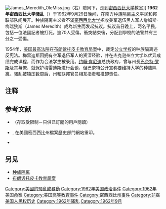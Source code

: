 {{expand|time=2014-08-16T02:34:43+00:00}}
[[File:James_Meredith_OleMiss.jpg|thumb]]（右）陪同下，{{link-en|詹姆斯·梅瑞狄斯|James Meredith}}走到[[密西西比大学|密西西比大学]]教室]]
'''1962年密西西比大学骚乱'''（{{lang-en|Ole Miss riot of 1962}}）于1962年9月29日晚间，在南方[[种族隔离|种族隔离主义]]平民和邦联部队间展开。种族隔离主义者不滿[[密西西比大学|密西西比大学]]招收美军退伍黑人军人詹姆斯·梅瑞狄斯（James Meredith）成為新生而发起抗议。抗议首日晚上，两名平民，包括一位法國記者被打死，逾70人受傷。衝突結束後，分配到學校的法警共有三分之一受傷。

1954年，[[美国最高法院|美国最高法院]]在[[布朗诉托皮卡教育局案|布朗诉托皮卡教育局案]]中，裁定[[公立学校|公立学校]]的种族隔离违反宪法。梅雷迪斯因拥有空军退伍军人的资深经验，并在杰克逊州立大学以优异成绩完成课程，而作为合法学生被录用。[[约翰·肯尼迪|约翰·肯尼迪]]总统政府，曾与州長[[巴奈特·罗斯|巴奈特·罗斯]]及其幕僚，就保护梅雷迪斯进行会谈，但巴奈特公开宣称要维持大学的种族隔离。骚乱被镇压数周后，州和联邦官员相互指责和推卸责任。

== 注释 ==

{{Reflist|2}}

==参考文献==
* {{cite journal |last= 拜仁 |first= 尼克 |date= 2006 |title= Black Man Who Was Crazy Enough to Apply to Ole Miss |journal= The Journal of Blacks in Higher Education |volume=  |issue= 53 |pages= 60–71 |url= http://www.highbeam.com/doc/1P3-1179547131.html |quote=  |doi=  |author=  |access-date= 2014-08-17 |archive-url= https://web.archive.org/web/20140808120026/http://www.highbeam.com/doc/1P3-1179547131.html |archive-date= 2014-08-08 |dead-url= yes }} （存取受限制－只供已訂閱的用戶閱讀）
* {{cite journal |last=Eagles |first=Charles W. |date=2009 |title='The Fight for Men's Minds': The Aftermath of the Ole Miss Riot of 1962 |journal=The Journal of Mississippi History |volume=71 |issue=1 |pages=1–53 |url=http://mdah.state.ms.us/pubs/riot.pdf |quote= |doi= |deadurl=yes |archiveurl=https://web.archive.org/web/20140803143627/http://mdah.state.ms.us/pubs/riot.pdf |archivedate=2014-08-03 |access-date=2014-08-17 }}, 在美國密西西比州檔案歷史部門網站重印。
* {{Cite book |last=史列辛格 |first=亞瑟 |authorlink= 亞瑟·梅爾·史列辛格二世 |title=Robert Kennedy and His Times|year=2002 |publisher=First Mariner Books |location=紐約 |isbn=0-618-21928-5}}

== 另见 ==
*[[种族隔离|种族隔离]]
*[[布朗诉托皮卡教育局案|布朗诉托皮卡教育局案]]
[[Category:美國的騷亂或暴動|Category:美國的騷亂或暴動]]
[[Category:1962年美国政治事件|Category:1962年美国政治事件]]
[[Category:1962年美国命案|Category:1962年美国命案]]
[[Category:美国高等教育事件|Category:美国高等教育事件]]
[[Category:密西西比州事件|Category:密西西比州事件]]
[[Category:非裔美国人民权历史|Category:非裔美国人民权历史]]
[[Category:1962年骚乱|Category:1962年骚乱]]
[[Category:1962年9月|Category:1962年9月]]